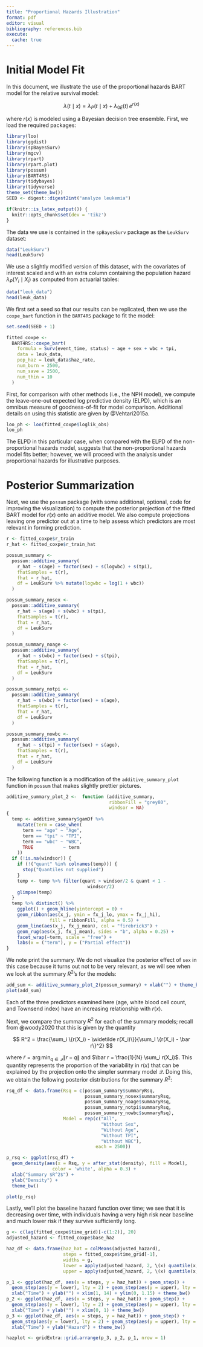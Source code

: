 ```yaml
---
title: "Proportional Hazards Illustration"
format: pdf
editor: visual
bibliography: references.bib
execute:
  cache: true
---
```


# Initial Model Fit

In this document, we illustrate the use of the proportional hazards BART model for the relative survival model:

$$
  \lambda(t \mid x) = \lambda_P(t \mid x) + \lambda_{0E}(t) \, e^{r(x)}
$$

where $r(x)$ is modeled using a Bayesian decision tree ensemble. First, we load the required packages:

```r
library(loo)
library(ggdist)
library(spBayesSurv)
library(mgcv)
library(rpart)
library(rpart.plot)
library(possum)
library(BART4RS)
library(tidybayes)
library(tidyverse)
theme_set(theme_bw())
SEED <- digest::digest2int("analyze leukemia")
```

```r
if(knitr::is_latex_output()) {
  knitr::opts_chunk$set(dev = 'tikz')
}
```

The data we use is contained in the `spBayesSurv` package as the `LeukSurv` dataset:

```r
data("LeukSurv")
head(LeukSurv)
```

We use a slightly modified version of this dataset, with the covariates of interest scaled and with an extra column containing the population hazard $\lambda_P(Y_i \mid X_i)$ as computed from actuarial tables:

```r
data("leuk_data")
head(leuk_data)
```

We first set a seed so that our results can be replicated, then we use the `coxpe_bart` function in the `BART4RS` package to fit the model:

```r
set.seed(SEED + 1)

fitted_coxpe <-
  BART4RS::coxpe_bart(
    formula = Surv(event_time, status) ~ age + sex + wbc + tpi,
    data = leuk_data,
    pop_haz = leuk_data$haz_rate,
    num_burn = 2500,
    num_save = 2500,
    num_thin = 10
  )
```

First, for comparison with other methods (i.e., the NPH model), we compute the leave-one-out expected log predictive density (ELPD), which is an omnibus measure of goodness-of-fit for model comparison. Additional details on using this statistic are given by @Vehtari2015a.

```r
loo_ph <- loo(fitted_coxpe$loglik_obs)
loo_ph
```

The ELPD in this particular case, when compared with the ELPD of the non-proportional hazards model, suggests that the non-proportional hazards model fits better; however, we will proceed with the analysis under proportional hazards for illustrative purposes.

# Posterior Summarization

Next, we use the `possum` package (with some additional, optional, code for improving the visualization) to compute the posterior projection of the fitted BART model for $r(x)$ onto an additive model. We also compute projections leaving one predictor out at a time to help assess which predictors are most relevant in forming prediction.

```r

r <- fitted_coxpe$r_train
r_hat <- fitted_coxpe$r_train_hat

possum_summary <-
  possum::additive_summary(
    r_hat ~ s(age) + factor(sex) + s(logwbc) + s(tpi),
    fhatSamples = t(r),
    fhat = r_hat,
    df = LeukSurv %>% mutate(logwbc = log(1 + wbc))
  )

possum_summary_nosex <-
  possum::additive_summary(
    r_hat ~ s(age) + s(wbc) + s(tpi),
    fhatSamples = t(r),
    fhat = r_hat,
    df = LeukSurv
  )

possum_summary_noage <-
  possum::additive_summary(
    r_hat ~ s(wbc) + factor(sex) + s(tpi),
    fhatSamples = t(r),
    fhat = r_hat,
    df = LeukSurv
  )

possum_summary_notpi <-
  possum::additive_summary(
    r_hat ~ s(wbc) + factor(sex) + s(age),
    fhatSamples = t(r),
    fhat = r_hat,
    df = LeukSurv
  )

possum_summary_nowbc <-
  possum::additive_summary(
    r_hat ~ s(tpi) + factor(sex) + s(age),
    fhatSamples = t(r),
    fhat = r_hat,
    df = LeukSurv
  )
```

The following function is a modification of the `additive_summary_plot` function in `possum` that makes slightly prettier pictures.

```r
additive_summary_plot_2 <-  function (additive_summary,
                                      ribbonFill = "grey80",
                                      windsor = NA)
{
  temp <- additive_summary$gamDf %>%
    mutate(term = case_when(
      term == "age" ~ "Age",
      term == "tpi" ~ "TPI",
      term == "wbc" ~ "WBC",
      TRUE           ~ term
    ))
  if (!is.na(windsor)) {
    if (!("quant" %in% colnames(temp))) {
      stop("Quantiles not supplied")
    }
    temp <- temp %>% filter(quant > windsor/2 & quant < 1 -
                              windsor/2)
    glimpse(temp)
  }
  temp %>% distinct() %>%
    ggplot() + geom_hline(yintercept = 0) +
    geom_ribbon(aes(x_j, ymin = fx_j_lo, ymax = fx_j_hi),
                fill = ribbonFill, alpha = 0.5) +
    geom_line(aes(x_j, fx_j_mean), col = "firebrick3") +
    geom_rug(aes(x_j, fx_j_mean), sides = "b", alpha = 0.25) +
    facet_wrap(~term, scale = "free") +
    labs(x = ("term"), y = ("Partial effect"))
}
```

We note print the summary. We do not visualize the posterior effect of `sex` in this case because it turns out not to be very relevant, as we will see when we look at the summary $R^2$'s for the models:

```r
add_sum <- additive_summary_plot_2(possum_summary) + xlab("") + theme_bw()
plot(add_sum)
```

Each of the three predictors examined here (age, white blood cell count, and Townsend index) have an increasing relationship with $r(x)$.

Next, we compare the summary $R^2$ for each of the summary models; recall from @woody2020 that this is given by the quantity

$$
  R^2 = \frac{\sum_i \{r(X_i) - \widetilde r(X_i)\}}{\sum_I \{r(X_i) - \bar r\}^2}
$$

where $\widetilde r = \arg \min_{q \in \mathcal Q} \|r - q\|$ and $\bar r = \frac{1}{N} \sum_i r(X_i)$. This quantity represents the proportion of the variability in $r(x)$ that can be explained by the projection onto the simpler summary model $\mathcal Q$. Doing this, we obtain the following posterior distributions for the summary $R^2$:

```r
rsq_df <- data.frame(Rsq = c(possum_summary$summaryRsq,
                             possum_summary_nosex$summaryRsq,
                             possum_summary_noage$summaryRsq,
                             possum_summary_notpi$summaryRsq,
                             possum_summary_nowbc$summaryRsq),
                     Model = rep(c("All",
                                   "Without Sex",
                                   "Without Age",
                                   "Without TPI",
                                   "Without WBC"),
                                 each = 2500))

p_rsq <- ggplot(rsq_df) +
  geom_density(aes(x = Rsq, y = after_stat(density), fill = Model),
                 color = 'white', alpha = 0.3) +
  xlab("Summary $R^2$") +
  ylab("Density") +
  theme_bw()

plot(p_rsq)

```

Lastly, we'll plot the baseline hazard function over time; we see that it is decreasing over time, with individuals having a very high risk near baseline and much lower risk if they survive sufficiently long.

```r
g <- c(lag(fitted_coxpe$time_grid)[-c(1:2)], 20)
adjusted_hazard <- fitted_coxpe$base_haz

haz_df <- data.frame(haz_hat = colMeans(adjusted_hazard),
                     steps = fitted_coxpe$time_grid[-1],
                     widths = g,
                     lower = apply(adjusted_hazard, 2, \(x) quantile(x, 0.025)),
                     upper = apply(adjusted_hazard, 2, \(x) quantile(x, 00.975)))

p_1 <- ggplot(haz_df, aes(x = steps, y = haz_hat)) + geom_step() +
  geom_step(aes(y = lower), lty = 2) + geom_step(aes(y = upper), lty = 2) +
  xlab("Time") + ylab("") + xlim(1, 14) + ylim(0, 1.15) + theme_bw()
p_2 <- ggplot(haz_df, aes(x = steps, y = haz_hat)) + geom_step() +
  geom_step(aes(y = lower), lty = 2) + geom_step(aes(y = upper), lty = 2) +
  xlab("Time") + ylab("") + xlim(0, 1) + theme_bw()
p_3 <- ggplot(haz_df, aes(x = steps, y = haz_hat)) + geom_step() +
  geom_step(aes(y = lower), lty = 2) + geom_step(aes(y = upper), lty = 2) +
  xlab("Time") + ylab("Hazard") + theme_bw()

hazplot <- gridExtra::grid.arrange(p_3, p_2, p_1, nrow = 1)
```
